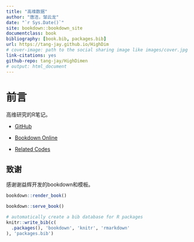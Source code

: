 ```yaml
---
title: "高维数据"
author: "唐洁，邹云龙"
date: "`r Sys.Date()`"
site: bookdown::bookdown_site
documentclass: book
bibliography: [book.bib, packages.bib]
url: https://tang-jay.github.io/HighDim
# cover-image: path to the social sharing image like images/cover.jpg
link-citations: yes
github-repo: tang-jay/HighDimen
# output: html_document
---
```


# 前言

高维研究的R笔记。

- [GitHub](https://github.com/Tang-Jay/HighDimen)

- [Bookdown Online](https://tang-jay.github.io/HighDimen)

- [Related Codes](https://github.com/Tang-Jay/HighDimen/tree/main/codes)

## 致谢
感谢谢益辉开发的bookdown和模板。

```r
bookdown::render_book()
```


```r
bookdown::serve_book()
```


```r
# automatically create a bib database for R packages
knitr::write_bib(c(
  .packages(), 'bookdown', 'knitr', 'rmarkdown'
), 'packages.bib')
```



